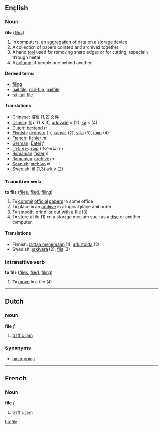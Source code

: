 ==English==
===Noun===
'''file''' ([[files]])

#In [[computers]], an aggregation of [[data]] on a [[storage]] device
#A [[collection]] of [[paper]]s collated and [[archive]]d together
#A hand [[tool]] used for removing sharp edges or for cutting, especially through metal
#A [[column]] of people one behind another

====Derived terms====
*[[filing]]<!-- especially in the plural -->
*[[nail file]], [[nail-file]], [[nailfile]]
*[[rat-tail file]]

====Translations====
*[[Chinese]]: [[檔案]] (1,2) [[文件]]
*[[Danish]]: [[fil]] ''c'' (1 & 3); [[arkivalie]] ''n'' (2); [[kø]] ''c'' (4)
*[[Dutch]]: [[bestand]] ''n''
*[[Finnish]]: [[tiedosto]] (1), [[kansio]] (2), [[viila]] (3), [[jono]] (4)
*[[French]]: [[fichier]] ''m''
*[[German]]: [[Datei]] ''f''
*[[Hebrew]]: [[קובץ]] (Ko'vetz) ''m''
*[[Romanian]]: [[fişier]] ''n''
*[[Romanica]]: [[archivo]] ''m''
*[[Spanish]]: [[archivo]] ''m''
*[[Swedish]]: [[fil]] (1,3) [[arkiv]] (2)

===Transitive verb===
'''to file''' ([[files]], [[filed]], [[filing]])

#To [[commit]] [[official]] [[paper]]s to some office
#To place in an [[archive]] in a logical place and order
#To [[smooth]], [[grind]], or [[cut]] with a file (3)
#To store a file (1) on a storage medium such as a [[disc]] or another computer.

====Translations====
*Finnish: [[laittaa menemään]] (1), [[arkistoida]] (2)
*Swedish: [[arkivera]] (2), [[fila]] (3)

===Intransitive verb===
'''to file''' ([[files]], [[filed]], [[filing]])

#To [[move]] in a file (4)

----

==Dutch==
===Noun===
'''file''' ''f''

#[[traffic jam]]

===Synonyms===
*[[opstopping]]

----

==French==
===Noun===
'''file''' ''f''

#[[traffic jam]]


[[hu:file]]